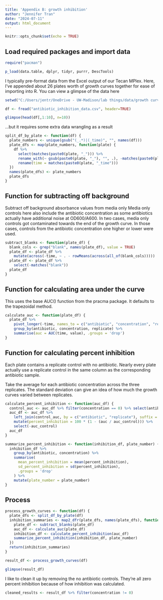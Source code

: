 ---
title: 'Appendix B: growth inhibition'
author: "Jennifer Tran"
date: "2024-07-11"
output: html_document
---

```{r setup, include=FALSE}
knitr::opts_chunk$set(echo = TRUE)
```

## Load required packages and import data

```{r}
require("pacman")

p_load(data.table, dplyr, tidyr, purrr, DescTools)

```


I typically pre-format data from the Excel output of our Tecan MPlex.
Here, I've appended about 26 plates worth of growth curves together for ease
of importing into R. You can view a glimpse of the data here

```{r echo=FALSE}
setwd("C:/Users/jentr/OneDrive - UW-Madison/lab things/data/growth curves")

df <- fread("antibiotic_inhibition_data.csv", header=TRUE)

```

```{r, echo=FALSE}
glimpse(head(df[,1:10], n=10))

```

...but it requires some extra data wrangling as a result 

```{r}
split_df_by_plate <- function(df) {
  plate_numbers <- unique(gsub("(_.*)|(_time)", "", names(df)))
  plate_dfs <- map(plate_numbers, function(plate) {
    df %>%
      select(matches(paste0(plate, "_"))) %>%
      rename_with(~ gsub(paste0(plate, "_"), "", .), -matches(paste0(plate, "_time"))) %>%
      rename(time = matches(paste0(plate, "_time")))
  })
  names(plate_dfs) <- plate_numbers
  plate_dfs
}

```

## Function for subtracting off background

Subtract off background absorbance values from media only
Media only controls here also include the antibiotic concentration as some
antibiotics actually have additional noise at OD600/A600.
In two cases, media only controls got contaminated towards the end of the 
growth curve. In those cases, controls from the antibiotic concentration one 
higher or lower were used.


```{r}
subtract_blanks <- function(plate_df) {
  blank_cols <- grep("blank", names(plate_df), value = TRUE)
  plate_df <- plate_df %>%
    mutate(across(-time, ~ . - rowMeans(across(all_of(blank_cols)))))
  plate_df <- plate_df %>%
    select(-matches("blank"))
  plate_df
}
```

## Function for calculating area under the curve

This uses the base AUC() function from the pracma package.
It defaults to the trapezoidal method.

```{r}
calculate_auc <- function(plate_df) {
  plate_df %>%
    pivot_longer(-time, names_to = c("antibiotic", "concentration", "replicate"), names_sep = "_") %>%
    group_by(antibiotic, concentration, replicate) %>%
    summarise(auc = AUC(time, value), .groups = 'drop')
}
```

## Function for calculating percent inhibition

Each plate contains a replicate control with no antibiotic.
Nearly every plate actually use a replicate control in the same column as the
corresponding antibiotic sample.


Take the average for each antibiotic concentration across the three replicates.
The standard deviation can give an idea of how much the growth curves varied
between replicates.

```{r}
calculate_percent_inhibition <- function(auc_df) {
  control_auc <- auc_df %>% filter(concentration == 0) %>% select(antibiotic, replicate, auc)
  auc_df <- auc_df %>%
    left_join(control_auc, by = c("antibiotic", "replicate"), suffix = c("", "_control")) %>%
    mutate(percent_inhibition = 100 * (1 - (auc / auc_control))) %>%
    select(-auc_control)
  auc_df
}

summarize_percent_inhibition <- function(inhibition_df, plate_number) {
  inhibition_df %>%
    group_by(antibiotic, concentration) %>%
    summarise(
      mean_percent_inhibition = mean(percent_inhibition),
      sd_percent_inhibition = sd(percent_inhibition),
      .groups = 'drop'
    ) %>%
    mutate(plate_number = plate_number)
}
```

## Process
```{r}
process_growth_curves <- function(df) {
  plate_dfs <- split_df_by_plate(df)
  inhibition_summaries <- map2_dfr(plate_dfs, names(plate_dfs), function(plate_df, plate_number) {
    plate_df <- subtract_blanks(plate_df)
    auc_df <- calculate_auc(plate_df)
    inhibition_df <- calculate_percent_inhibition(auc_df)
    summarize_percent_inhibition(inhibition_df, plate_number)
  })
  return(inhibition_summaries)
}

result_df <- process_growth_curves(df)

```

```{r echo=FALSE}
glimpse(result_df)
```

I like to clean it up by removing the no antibiotic controls.
They're all zero percent inhibition because of how inhibition was calculated.

```{r}
cleaned_results <- result_df %>% filter(concentration != 0)
```
